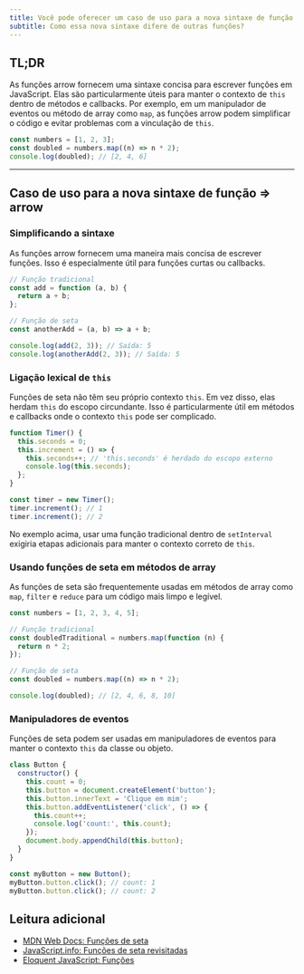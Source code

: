 ```yaml
---
title: Você pode oferecer um caso de uso para a nova sintaxe de função => arrow?
subtitle: Como essa nova sintaxe difere de outras funções?
---
```


## TL;DR

As funções arrow fornecem uma sintaxe concisa para escrever funções em JavaScript. Elas são particularmente úteis para manter o contexto de `this` dentro de métodos e callbacks. Por exemplo, em um manipulador de eventos ou método de array como `map`, as funções arrow podem simplificar o código e evitar problemas com a vinculação de `this`.

```js live
const numbers = [1, 2, 3];
const doubled = numbers.map((n) => n * 2);
console.log(doubled); // [2, 4, 6]
```

---

## Caso de uso para a nova sintaxe de função => arrow

### Simplificando a sintaxe

As funções arrow fornecem uma maneira mais concisa de escrever funções. Isso é especialmente útil para funções curtas ou callbacks.

```js live
// Função tradicional
const add = function (a, b) {
  return a + b;
};

// Função de seta
const anotherAdd = (a, b) => a + b;

console.log(add(2, 3)); // Saída: 5
console.log(anotherAdd(2, 3)); // Saída: 5
```

### Ligação lexical de `this`

Funções de seta não têm seu próprio contexto `this`. Em vez disso, elas herdam `this` do escopo circundante. Isso é particularmente útil em métodos e callbacks onde o contexto `this` pode ser complicado.

```js live
function Timer() {
  this.seconds = 0;
  this.increment = () => {
    this.seconds++; // 'this.seconds' é herdado do escopo externo
    console.log(this.seconds);
  };
}

const timer = new Timer();
timer.increment(); // 1
timer.increment(); // 2
```

No exemplo acima, usar uma função tradicional dentro de `setInterval` exigiria etapas adicionais para manter o contexto correto de `this`.

### Usando funções de seta em métodos de array

As funções de seta são frequentemente usadas em métodos de array como `map`, `filter` e `reduce` para um código mais limpo e legível.

```js live
const numbers = [1, 2, 3, 4, 5];

// Função tradicional
const doubledTraditional = numbers.map(function (n) {
  return n * 2;
});

// Função de seta
const doubled = numbers.map((n) => n * 2);

console.log(doubled); // [2, 4, 6, 8, 10]
```

### Manipuladores de eventos

Funções de seta podem ser usadas em manipuladores de eventos para manter o contexto `this` da classe ou objeto.

```js live
class Button {
  constructor() {
    this.count = 0;
    this.button = document.createElement('button');
    this.button.innerText = 'Clique em mim';
    this.button.addEventListener('click', () => {
      this.count++;
      console.log('count:', this.count);
    });
    document.body.appendChild(this.button);
  }
}

const myButton = new Button();
myButton.button.click(); // count: 1
myButton.button.click(); // count: 2
```

## Leitura adicional

- [MDN Web Docs: Funções de seta](https://developer.mozilla.org/en-US/docs/Web/JavaScript/Reference/Functions/Arrow_functions)
- [JavaScript.info: Funções de seta revisitadas](https://javascript.info/arrow-functions)
- [Eloquent JavaScript: Funções](https://eloquentjavascript.net/03_functions.html)
